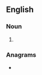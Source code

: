 {{also|pas|PAS|PAs|pás|pâs|păs|-pas|pa's}}
==English==

===Noun===
{{head|en|noun plural form}}

# {{plural of|Pa|lang=en}}

===Anagrams===
* {{anagrams|en|APS|ASP|PSA|Psa.|SAP|Spa|asp|s.ap.|sap|spa}}